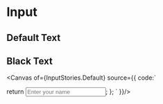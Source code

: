
<Meta title="Components/Input" of={InputStories} />

# Input

## Default Text

## Black Text

<Canvas of={InputStories.Default} source={{
code:`

  return <Input placeholder="Enter your name" />;
};
`
}}/>

